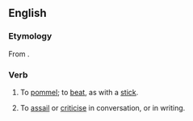 ==English==

===Etymology===
From {{prefix|en|be|pommel}}.

===Verb===
{{en-verb|pres_ptc2=bepommelling|past2=bepommelled}}

# {{lb|en|transitive}} To [[pommel]]; to [[beat]], as with a [[stick]].
# {{lb|en|transitive|figuratively}} To [[assail]] or [[criticise]] in conversation, or in writing.